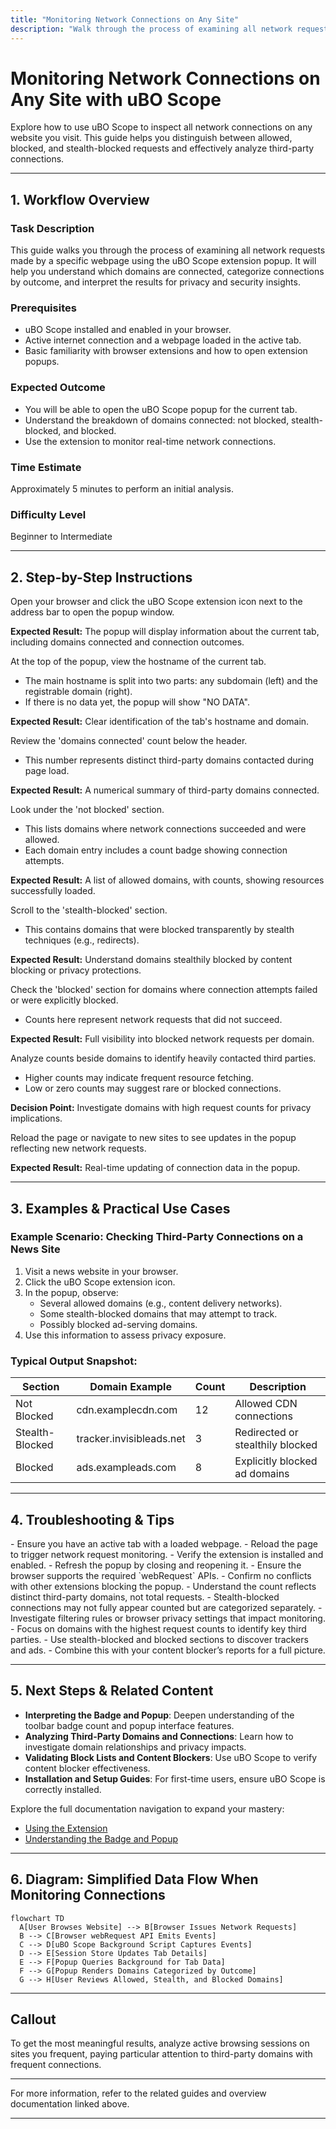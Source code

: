 ```yaml
---
title: "Monitoring Network Connections on Any Site"
description: "Walk through the process of examining all network requests on a chosen website, distinguishing between allowed, blocked, and stealth-blocked requests. This guide demonstrates how to systematically use uBO Scope for typical analysis."
---
```


# Monitoring Network Connections on Any Site with uBO Scope

Explore how to use uBO Scope to inspect all network connections on any website you visit. This guide helps you distinguish between allowed, blocked, and stealth-blocked requests and effectively analyze third-party connections.

---

## 1. Workflow Overview

### Task Description
This guide walks you through the process of examining all network requests made by a specific webpage using the uBO Scope extension popup. It will help you understand which domains are connected, categorize connections by outcome, and interpret the results for privacy and security insights.

### Prerequisites
- uBO Scope installed and enabled in your browser.
- Active internet connection and a webpage loaded in the active tab.
- Basic familiarity with browser extensions and how to open extension popups.

### Expected Outcome
- You will be able to open the uBO Scope popup for the current tab.
- Understand the breakdown of domains connected: not blocked, stealth-blocked, and blocked.
- Use the extension to monitor real-time network connections.

### Time Estimate
Approximately 5 minutes to perform an initial analysis.

### Difficulty Level
Beginner to Intermediate

---

## 2. Step-by-Step Instructions

<Steps>
<Step title="Open the uBO Scope Extension Popup">
Open your browser and click the uBO Scope extension icon next to the address bar to open the popup window.

**Expected Result:** The popup will display information about the current tab, including domains connected and connection outcomes.
</Step>

<Step title="Understand the Popup Header">
At the top of the popup, view the hostname of the current tab.

- The main hostname is split into two parts: any subdomain (left) and the registrable domain (right).
- If there is no data yet, the popup will show "NO DATA".

**Expected Result:** Clear identification of the tab's hostname and domain.
</Step>

<Step title="Check the Summary Section">
Review the 'domains connected' count below the header.

- This number represents distinct third-party domains contacted during page load.

**Expected Result:** A numerical summary of third-party domains connected.
</Step>

<Step title="Examine Allowed Domains">
Look under the 'not blocked' section.

- This lists domains where network connections succeeded and were allowed.
- Each domain entry includes a count badge showing connection attempts.

**Expected Result:** A list of allowed domains, with counts, showing resources successfully loaded.
</Step>

<Step title="Review Stealth-Blocked Domains">
Scroll to the 'stealth-blocked' section.

- This contains domains that were blocked transparently by stealth techniques (e.g., redirects).

**Expected Result:** Understand domains stealthily blocked by content blocking or privacy protections.
</Step>

<Step title="Identify Blocked Domains">
Check the 'blocked' section for domains where connection attempts failed or were explicitly blocked.

- Counts here represent network requests that did not succeed.

**Expected Result:** Full visibility into blocked network requests per domain.
</Step>

<Step title="Interpret Domain Counts and Patterns">
Analyze counts beside domains to identify heavily contacted third parties.

- Higher counts may indicate frequent resource fetching.
- Low or zero counts may suggest rare or blocked connections.

**Decision Point:** Investigate domains with high request counts for privacy implications.
</Step>

<Step title="Refresh and Browse to Update Data">
Reload the page or navigate to new sites to see updates in the popup reflecting new network requests.

**Expected Result:** Real-time updating of connection data in the popup.
</Step>
</Steps>

---

## 3. Examples & Practical Use Cases

### Example Scenario: Checking Third-Party Connections on a News Site
1. Visit a news website in your browser.
2. Click the uBO Scope extension icon.
3. In the popup, observe:
   - Several allowed domains (e.g., content delivery networks).
   - Some stealth-blocked domains that may attempt to track.
   - Possibly blocked ad-serving domains.
4. Use this information to assess privacy exposure.

### Typical Output Snapshot:
| Section          | Domain Example                 | Count | Description                          |
|------------------|-------------------------------|-------|------------------------------------|
| Not Blocked      | cdn.examplecdn.com             | 12    | Allowed CDN connections             |
| Stealth-Blocked  | tracker.invisibleads.net       | 3     | Redirected or stealthily blocked   |
| Blocked          | ads.exampleads.com             | 8     | Explicitly blocked ad domains       |


---

## 4. Troubleshooting & Tips

<AccordionGroup title="Common Issues and How to Fix Them">
<Accordion title="Popup Shows 'NO DATA' or Remains Empty">
- Ensure you have an active tab with a loaded webpage.
- Reload the page to trigger network request monitoring.
- Verify the extension is installed and enabled.
</Accordion>

<Accordion title="Domain Lists Not Updating After Navigation">
- Refresh the popup by closing and reopening it.
- Ensure the browser supports the required `webRequest` APIs.
- Confirm no conflicts with other extensions blocking the popup.
</Accordion>

<Accordion title="High Domain Count But Low Connections Seen">
- Understand the count reflects distinct third-party domains, not total requests.
- Stealth-blocked connections may not fully appear counted but are categorized separately.
- Investigate filtering rules or browser privacy settings that impact monitoring.
</Accordion>

<Accordion title="Tips for Effective Analysis">
- Focus on domains with the highest request counts to identify key third parties.
- Use stealth-blocked and blocked sections to discover trackers and ads.
- Combine this with your content blocker’s reports for a full picture.
</Accordion>
</AccordionGroup>

---

## 5. Next Steps & Related Content

- **Interpreting the Badge and Popup**: Deepen understanding of the toolbar badge count and popup interface features.
- **Analyzing Third-Party Domains and Connections**: Learn how to investigate domain relationships and privacy impacts.
- **Validating Block Lists and Content Blockers**: Use uBO Scope to verify content blocker effectiveness.
- **Installation and Setup Guides**: For first-time users, ensure uBO Scope is correctly installed.

Explore the full documentation navigation to expand your mastery:
- [Using the Extension](https://example.com/getting-started/usage-and-troubleshooting/using-the-extension)
- [Understanding the Badge and Popup](https://example.com/guides/getting-started/understanding-the-badge-and-popup)

---

## 6. Diagram: Simplified Data Flow When Monitoring Connections

```mermaid
flowchart TD
  A[User Browses Website] --> B[Browser Issues Network Requests]
  B --> C[Browser webRequest API Emits Events]
  C --> D[uBO Scope Background Script Captures Events]
  D --> E[Session Store Updates Tab Details]
  E --> F[Popup Queries Background for Tab Data]
  F --> G[Popup Renders Domains Categorized by Outcome]
  G --> H[User Reviews Allowed, Stealth, and Blocked Domains]
```

---

## Callout
<Tip>
To get the most meaningful results, analyze active browsing sessions on sites you frequent, paying particular attention to third-party domains with frequent connections.
</Tip>

---

For more information, refer to the related guides and overview documentation linked above.

---